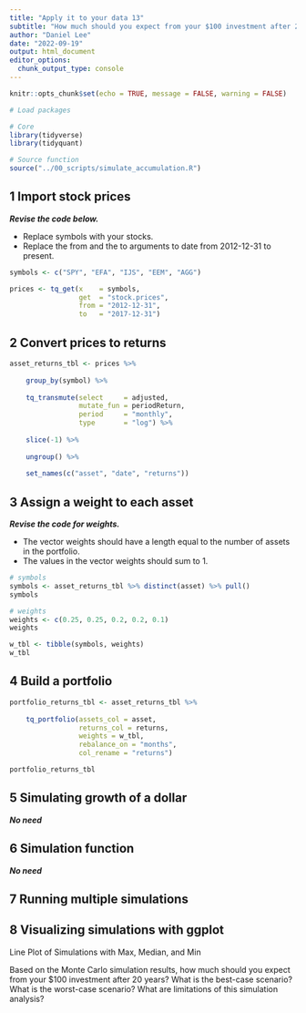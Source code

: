 ```yaml
---
title: "Apply it to your data 13"
subtitle: "How much should you expect from your $100 investment after 20 years?"
author: "Daniel Lee"
date: "2022-09-19"
output: html_document
editor_options: 
  chunk_output_type: console
---
```


```r
knitr::opts_chunk$set(echo = TRUE, message = FALSE, warning = FALSE)
```

```r
# Load packages

# Core
library(tidyverse)
library(tidyquant)

# Source function
source("../00_scripts/simulate_accumulation.R")
```


## 1 Import stock prices

***Revise the code below.***

* Replace symbols with your stocks.
* Replace the from and the to arguments to date from 2012-12-31 to present.

```r
symbols <- c("SPY", "EFA", "IJS", "EEM", "AGG")

prices <- tq_get(x    = symbols,
                 get  = "stock.prices",    
                 from = "2012-12-31",
                 to   = "2017-12-31")
```

## 2 Convert prices to returns

```r
asset_returns_tbl <- prices %>%
    
    group_by(symbol) %>%
    
    tq_transmute(select     = adjusted, 
                 mutate_fun = periodReturn, 
                 period     = "monthly",
                 type       = "log") %>%
    
    slice(-1) %>%
    
    ungroup() %>%
    
    set_names(c("asset", "date", "returns"))
```

## 3 Assign a weight to each asset

***Revise the code for weights.*** 

* The vector weights should have a length equal to the number of assets in the portfolio.
* The values in the vector weights should sum to 1.

```r
# symbols
symbols <- asset_returns_tbl %>% distinct(asset) %>% pull()
symbols

# weights
weights <- c(0.25, 0.25, 0.2, 0.2, 0.1)
weights

w_tbl <- tibble(symbols, weights)
w_tbl
```

## 4 Build a portfolio


```r
portfolio_returns_tbl <- asset_returns_tbl %>%
    
    tq_portfolio(assets_col = asset, 
                 returns_col = returns, 
                 weights = w_tbl, 
                 rebalance_on = "months", 
                 col_rename = "returns")

portfolio_returns_tbl
```

## 5 Simulating growth of a dollar

***No need***


## 6 Simulation function

***No need***


## 7 Running multiple simulations 

## 8 Visualizing simulations with ggplot
Line Plot of Simulations with Max, Median, and Min

Based on the Monte Carlo simulation results, how much should you expect from your $100 investment after 20 years? What is the best-case scenario? What is the worst-case scenario? What are limitations of this simulation analysis? 

